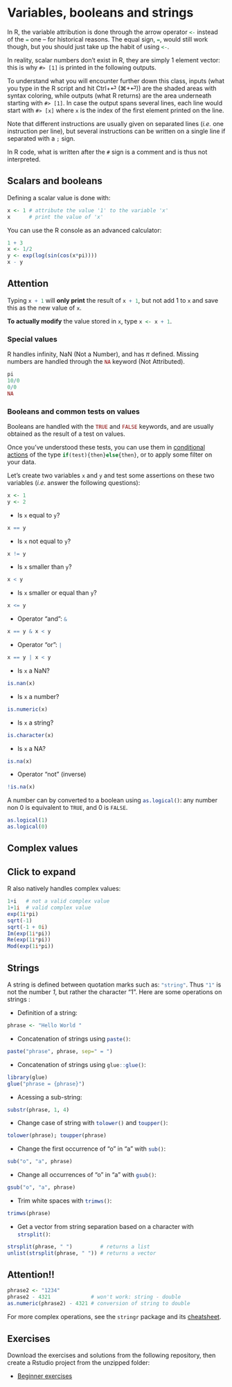 # Variables, booleans and strings

In R, the variable attribution is done through the arrow operator `<-`{.R} instead of the `=`{.R} one – for historical reasons. The equal sign, `=`{.R}, would still work though, but you should just take up the habit of using `<-`{.R}.

In reality, scalar numbers don't exist in R, they are simply 1 element vector: this is why `#> [1]` is printed in the following outputs.

To understand what you will encounter further down this class, inputs (what you type in the R script and hit Ctrl+⏎ (⌘+⏎)) are the shaded areas with syntax coloring, while outputs (what R returns) are the area underneath starting with `#> [1]`. In case the output spans several lines, each line would start with `#> [x]` where `x` is the index of the first element printed on the line.

:::{.callout-note} 

Note that different instructions are usually given on separated lines (*i.e.* one instruction per line), but several instructions can be written on a single line if separated with a `;` sign. 

In R code, what is written after the `#` sign is a comment and is thus not interpreted.
:::

## Scalars and booleans

Defining a scalar value is done with:
```r
x <- 1 # attribute the value '1' to the variable 'x'
x      # print the value of 'x'
```

You can use the R console as an advanced calculator:
```r
1 + 3
x <- 1/2
y <- exp(log(sin(cos(x*pi))))
x - y
```

:::{.callout-warning}
## Attention 
Typing `x + 1`{.R} will **only print** the result of `x + 1`{.R}, but not add 1 to `x` and save this as the new value of `x`. 

**To actually modify** the value stored in `x`, type `x <- x + 1`{.R}.
:::

### Special values
R handles infinity, NaN (Not a Number), and has $\pi$ defined. Missing numbers are handled through the `NA`{.R} keyword (Not Attributed).

```r
pi
10/0
0/0
NA
```

### Booleans and common tests on values

Booleans are handled with the `TRUE`{.R} and `FALSE`{.R} keywords, and are usually obtained as the result of a test on values. 

Once you've understood these tests, you can use them in [conditional actions](11-conditions_loops.qmd) of the type `if(test){then}else{then}`{.R}, or to apply some filter on your data.

Let's create two variables `x` and `y` and test some assertions on these two variables (*i.e.* answer the following questions):

```r
x <- 1
y <- 2
```

- Is `x` equal to `y`?
```r
x == y
```

- Is `x` not equal to `y`?
```r
x != y
```

- Is `x` smaller than `y`?
```r
x < y 
```

- Is `x` smaller or equal than `y`?
```r
x <= y
```

- Operator "and": `&`{.R}
```r
x == y & x < y 
```

- Operator "or": `|`{.R}
```r
x == y | x < y 
```

- Is `x` a NaN?
```r
is.nan(x)
```

- Is `x` a number?
```r
is.numeric(x)
```

- Is `x` a string?
```r
is.character(x)
```

- Is `x` a NA?
```r
is.na(x)
```

- Operator "not" (inverse)
```r
!is.na(x)
```

A number can by converted to a boolean using `as.logical()`{.R}: any number non 0 is equivalent to `TRUE`, and 0 is `FALSE`.
```r
as.logical(1)
as.logical(0)
```





## Complex values
:::{.callout-note collapse="true"}
## Click to expand
R also natively handles complex values:
```r
1+i   # not a valid complex value
1+1i  # valid complex value
exp(1i*pi)
sqrt(-1)
sqrt(-1 + 0i)
Im(exp(1i*pi))
Re(exp(1i*pi))
Mod(exp(1i*pi))
```
:::



## Strings

A string is defined between quotation marks such as: `"string"`{.R}. Thus `"1"`{.R} is not the number *1*, but rather the character "1". Here are some operations on strings :

- Definition of a string:
```r
phrase <- "Hello World " 
```

- Concatenation of strings using `paste()`{.R}:
```r
paste("phrase", phrase, sep=" = ")
```

- Concatenation of strings using `glue::glue()`{.R}:
```r
library(glue)
glue("phrase = {phrase}")
```

- Acessing a sub-string:
```r
substr(phrase, 1, 4)
```

- Change case of string with `tolower()`{.R} and `toupper()`{.R}:
```r
tolower(phrase); toupper(phrase)
```

- Change the first occurrence of "o" in "a" with `sub()`{.R}:
```r
sub("o", "a", phrase)
```

- Change all occurrences of "o" in "a" with `gsub()`{.R}:
```r
gsub("o", "a", phrase)
```

- Trim white spaces with `trimws()`{.R}:
```r
trimws(phrase)
```

- Get a vector from string separation based on a character with `strsplit()`{.R}:
```r
strsplit(phrase, " ")         # returns a list
unlist(strsplit(phrase, " ")) # returns a vector
```

:::{.callout-warning}
## Attention!!
```r
phrase2 <- "1234"
phrase2 - 4321             # won't work: string - double
as.numeric(phrase2) - 4321 # conversion of string to double
```
:::

For more complex operations, see the `stringr` package and its [cheatsheet](https://github.com/rstudio/cheatsheets/blob/main/strings.pdf).

## Exercises {#exo-variables}

Download the exercises and solutions from the following repository, then create a Rstudio project from the unzipped folder:

- [Beginner exercises](https://github.com/colinbousige/R1-beginner)

<br>
<br>
<br>
<br>
<br>

